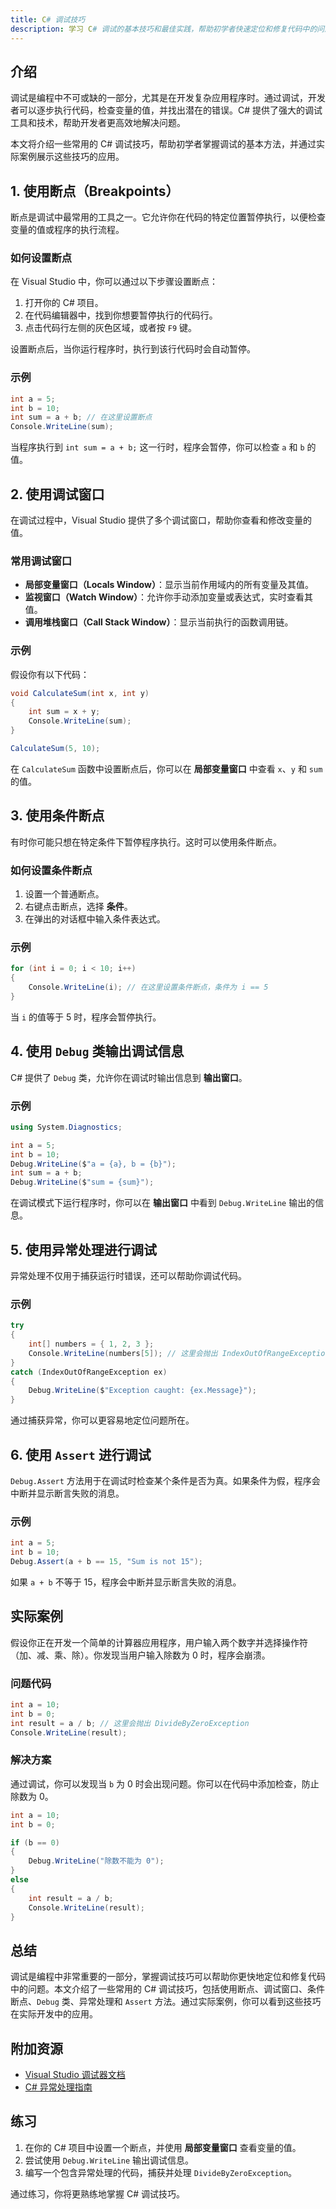 ```yaml
---
title: C# 调试技巧
description: 学习 C# 调试的基本技巧和最佳实践，帮助初学者快速定位和修复代码中的问题。
---
```


## 介绍

调试是编程中不可或缺的一部分，尤其是在开发复杂应用程序时。通过调试，开发者可以逐步执行代码，检查变量的值，并找出潜在的错误。C# 提供了强大的调试工具和技术，帮助开发者更高效地解决问题。

本文将介绍一些常用的 C# 调试技巧，帮助初学者掌握调试的基本方法，并通过实际案例展示这些技巧的应用。

## 1. 使用断点（Breakpoints）

断点是调试中最常用的工具之一。它允许你在代码的特定位置暂停执行，以便检查变量的值或程序的执行流程。

### 如何设置断点

在 Visual Studio 中，你可以通过以下步骤设置断点：

1. 打开你的 C# 项目。
2. 在代码编辑器中，找到你想要暂停执行的代码行。
3. 点击代码行左侧的灰色区域，或者按 `F9` 键。

设置断点后，当你运行程序时，执行到该行代码时会自动暂停。

### 示例

```csharp
int a = 5;
int b = 10;
int sum = a + b; // 在这里设置断点
Console.WriteLine(sum);
```

当程序执行到 `int sum = a + b;` 这一行时，程序会暂停，你可以检查 `a` 和 `b` 的值。

## 2. 使用调试窗口

在调试过程中，Visual Studio 提供了多个调试窗口，帮助你查看和修改变量的值。

### 常用调试窗口

- **局部变量窗口（Locals Window）**：显示当前作用域内的所有变量及其值。
- **监视窗口（Watch Window）**：允许你手动添加变量或表达式，实时查看其值。
- **调用堆栈窗口（Call Stack Window）**：显示当前执行的函数调用链。

### 示例

假设你有以下代码：

```csharp
void CalculateSum(int x, int y)
{
    int sum = x + y;
    Console.WriteLine(sum);
}

CalculateSum(5, 10);
```

在 `CalculateSum` 函数中设置断点后，你可以在 **局部变量窗口** 中查看 `x`、`y` 和 `sum` 的值。

## 3. 使用条件断点

有时你可能只想在特定条件下暂停程序执行。这时可以使用条件断点。

### 如何设置条件断点

1. 设置一个普通断点。
2. 右键点击断点，选择 **条件**。
3. 在弹出的对话框中输入条件表达式。

### 示例

```csharp
for (int i = 0; i < 10; i++)
{
    Console.WriteLine(i); // 在这里设置条件断点，条件为 i == 5
}
```

当 `i` 的值等于 5 时，程序会暂停执行。

## 4. 使用 `Debug` 类输出调试信息

C# 提供了 `Debug` 类，允许你在调试时输出信息到 **输出窗口**。

### 示例

```csharp
using System.Diagnostics;

int a = 5;
int b = 10;
Debug.WriteLine($"a = {a}, b = {b}");
int sum = a + b;
Debug.WriteLine($"sum = {sum}");
```

在调试模式下运行程序时，你可以在 **输出窗口** 中看到 `Debug.WriteLine` 输出的信息。

## 5. 使用异常处理进行调试

异常处理不仅用于捕获运行时错误，还可以帮助你调试代码。

### 示例

```csharp
try
{
    int[] numbers = { 1, 2, 3 };
    Console.WriteLine(numbers[5]); // 这里会抛出 IndexOutOfRangeException
}
catch (IndexOutOfRangeException ex)
{
    Debug.WriteLine($"Exception caught: {ex.Message}");
}
```

通过捕获异常，你可以更容易地定位问题所在。

## 6. 使用 `Assert` 进行调试

`Debug.Assert` 方法用于在调试时检查某个条件是否为真。如果条件为假，程序会中断并显示断言失败的消息。

### 示例

```csharp
int a = 5;
int b = 10;
Debug.Assert(a + b == 15, "Sum is not 15");
```

如果 `a + b` 不等于 15，程序会中断并显示断言失败的消息。

## 实际案例

假设你正在开发一个简单的计算器应用程序，用户输入两个数字并选择操作符（加、减、乘、除）。你发现当用户输入除数为 0 时，程序会崩溃。

### 问题代码

```csharp
int a = 10;
int b = 0;
int result = a / b; // 这里会抛出 DivideByZeroException
Console.WriteLine(result);
```

### 解决方案

通过调试，你可以发现当 `b` 为 0 时会出现问题。你可以在代码中添加检查，防止除数为 0。

```csharp
int a = 10;
int b = 0;

if (b == 0)
{
    Debug.WriteLine("除数不能为 0");
}
else
{
    int result = a / b;
    Console.WriteLine(result);
}
```

## 总结

调试是编程中非常重要的一部分，掌握调试技巧可以帮助你更快地定位和修复代码中的问题。本文介绍了一些常用的 C# 调试技巧，包括使用断点、调试窗口、条件断点、`Debug` 类、异常处理和 `Assert` 方法。通过实际案例，你可以看到这些技巧在实际开发中的应用。

## 附加资源

- [Visual Studio 调试器文档](https://docs.microsoft.com/zh-cn/visualstudio/debugger/)
- [C# 异常处理指南](https://docs.microsoft.com/zh-cn/dotnet/csharp/programming-guide/exceptions/)

## 练习

1. 在你的 C# 项目中设置一个断点，并使用 **局部变量窗口** 查看变量的值。
2. 尝试使用 `Debug.WriteLine` 输出调试信息。
3. 编写一个包含异常处理的代码，捕获并处理 `DivideByZeroException`。

通过练习，你将更熟练地掌握 C# 调试技巧。